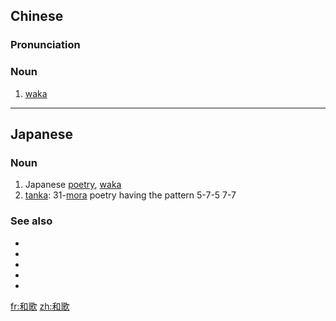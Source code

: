 ==Chinese==
{{zh-forms|Japanese|song}}

===Pronunciation===
{{zh-pron
|m=hégē
|c=wo4 go1
|mn=hô-koa
|cat=n
}}

===Noun===
{{zh-noun}}

# [[waka]] {{gloss|a style of Japanese poetry}}

----

==Japanese==
{{ja-kanjitab|わ|か|yomi=on}}
{{wikipedia|Waka (poetry)}}

===Noun===
{{ja-noun|わか}}

# Japanese [[poetry]], [[waka]]
# [[tanka]]: 31-[[mora]] poetry having the pattern 5-7-5 7-7

===See also===
* {{l|ja|短歌}}
* {{l|ja|長歌}}
* {{l|ja|仏足石歌}}
* {{l|ja|旋頭歌}}
* {{l|ja|片歌}}

[[fr:和歌]]
[[zh:和歌]]